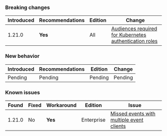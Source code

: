 ### Breaking changes

Introduced | Recommendations | Edition    | Change
---------- | --------------- | ---------- | ------
1.21.0     | **Yes**         | All        | [Audiences required for Kubernetes authentication roles](/vault/docs/v1.21.x/updates/important-changes#k8-audience-required)


### New behavior

Introduced | Recommendations | Edition    | Change
---------- | --------------- | ---------- | ------
Pending    | Pending         | Pending    | Pending



### Known issues

Found  | Fixed  | Workaround | Edition    | Issue
------ |--------| ---------- | ---------- | -----
1.21.0 | No     | **Yes**    | Enterprise | [Missed events with multiple event clients](/vault/docs/v1.21.x/updates/important-changes#missed-events)
